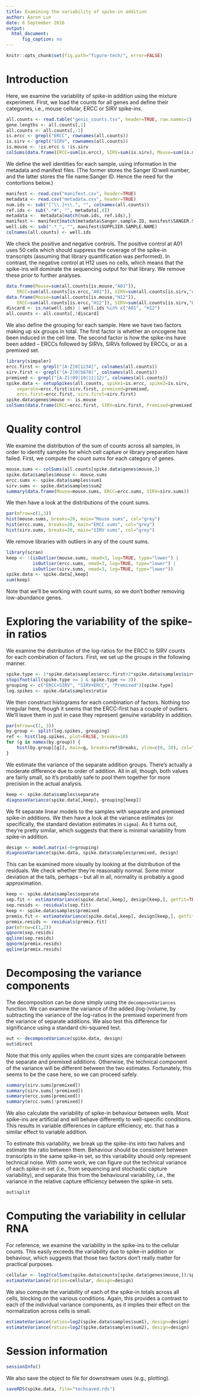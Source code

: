 ```yaml
---
title: Examining the variability of spike-in addition
author: Aaron Lun
date: 6 September 2016
output:
  html_document:
      fig_caption: no
---
```


```r
knitr::opts_chunk$set(fig.path="figure-tech/", error=FALSE)
```

# Introduction

Here, we examine the variability of spike-in addition using the mixture experiment.
First, we load the counts for all genes and define their categories, i.e., mouse cellular, ERCC or SIRV spike-ins.

```r
all.counts <- read.table("genic_counts.tsv", header=TRUE, row.names=1)
gene.lengths <- all.counts[,1]
all.counts <- all.counts[,-1]
is.ercc <- grepl("ERCC", rownames(all.counts))
is.sirv <- grepl("SIRV", rownames(all.counts))
is.mouse <- !is.ercc & !is.sirv
colSums(data.frame(ERCC=sum(is.ercc), SIRV=sum(is.sirv), Mouse=sum(is.mouse)))
```

We define the well identities for each sample, using information in the metadata and manifest files.
(The former stores the Sanger ID:well number, and the latter stores the file name:Sanger ID. 
Hence the need for the contortions below.)

```r
manifest <- read.csv("manifest.csv", header=TRUE)
metadata <- read.csv("metadata.csv", header=TRUE)
num.ids <- sub("[^\\.]+\\.", "", colnames(all.counts))
ref.ids <- sub(".*#", "", metadata[,4])
metadata <-  metadata[match(num.ids, ref.ids),]
manifest <- manifest[match(metadata$Sanger.sample.ID, manifest$SANGER.SAMPLE.ID),]
well.ids <- sub(".*_", "", manifest$SUPPLIER.SAMPLE.NAME)
colnames(all.counts) <- well.ids
```

We check the positive and negative controls.
The positive control at A01 uses 50 cells which should suppress the coverage of the spike-in transcripts (assuming that library quantification was performed).
In contrast, the negative control at H12 uses no cells, which means that the spike-ins will dominate the sequencing output for that library.
We remove these prior to further analyses.

```r
data.frame(Mouse=sum(all.counts[is.mouse,"A01"]), 
    ERCC=sum(all.counts[is.ercc,"A01"]), SIRV=sum(all.counts[is.sirv,"A01"]))
data.frame(Mouse=sum(all.counts[is.mouse,"H12"]), 
    ERCC=sum(all.counts[is.ercc,"H12"]), SIRV=sum(all.counts[is.sirv,"H12"]))
discard <- is.na(well.ids) | well.ids %in% c("A01", "H12") 
all.counts <- all.counts[,!discard]
```

We also define the grouping for each sample. 
Here we have two factors making up six groups in total.
The first factor is whether an oncogene has been induced in the cell line.
The second factor is how the spike-ins have been added -- ERCCs followed by SIRVs, SIRVs followed by ERCCs, or as a premixed set.

```r
library(simpaler)
ercc.first <- grepl("[A-Z]0[1234]", colnames(all.counts))
sirv.first <- grepl("[A-Z]0[5678]", colnames(all.counts))
premixed <- grepl("[A-Z](09|10|11|12)", colnames(all.counts))
spike.data <- setupSpikes(all.counts, spike1=is.ercc, spike2=is.sirv, 
    separate=ercc.first|sirv.first, premixed=premixed,
    ercc.first=ercc.first, sirv.first=sirv.first)
spike.data$genes$mouse <- is.mouse
colSums(data.frame(ERCC=ercc.first, SIRV=sirv.first, Premixed=premixed))
```

# Quality control

We examine the distribution of the sum of counts across all samples, in order to identify samples for which cell capture or library preparation have failed.
First, we compute the count sums for each category of genes.

```r
mouse.sums <- colSums(all.counts[spike.data$genes$mouse,])
spike.data$samples$mouse <- mouse.sums
ercc.sums <- spike.data$samples$sum1
sirv.sums <- spike.data$samples$sum2
summary(data.frame(Mouse=mouse.sums, ERCC=ercc.sums, SIRV=sirv.sums))
```

We then have a look at the distributions of the count sums.

```r
par(mfrow=c(1,3))
hist(mouse.sums, breaks=20, main="Mouse sums", col="grey")
hist(ercc.sums, breaks=20, main="ERCC sums", col="grey")
hist(sirv.sums, breaks=20, main="SIRV sums", col="grey")
```

We remove libraries with outliers in any of the count sums.

```r
library(scran)
keep <- !(isOutlier(mouse.sums, nmad=3, log=TRUE, type="lower") | 
          isOutlier(ercc.sums, nmad=3, log=TRUE, type="lower") | 
          isOutlier(sirv.sums, nmad=3, log=TRUE, type="lower"))
spike.data <- spike.data[,keep]
sum(keep)
```

Note that we'll be working with count sums, so we don't bother removing low-abundance genes.

# Exploring the variability of the spike-in ratios

We examine the distribution of the log-ratios for the ERCC to SIRV counts for each combination of factors.
First, we set up the groups in the following manner.

```r
spike.type <- 1*spike.data$samples$ercc.first+2*spike.data$samples$sirv.first+3*spike.data$samples$premixed
stopifnot(all(spike.type >= 1 & spike.type <= 3))
grouping <- c("ERCC+SIRV", "SIRV+ERCC", "Premixed")[spike.type]
log.spikes <- spike.data$samples$ratio
```

We then construct histograms for each combination of factors.
Nothing too irregular here, though it seems that the ERCC-first has a couple of outliers.
We'll leave them in just in case they represent genuine variability in addition.

```r
par(mfrow=c(1, 3))
by.group <- split(log.spikes, grouping)
ref <- hist(log.spikes, plot=FALSE, breaks=10)
for (g in names(by.group)) {
    hist(by.group[[g]], main=g, breaks=ref$breaks, ylim=c(0, 10), col="grey")
}
```

We estimate the variance of the separate addition groups.
There's actually a moderate difference due to order of addition.
All in all, though, both values are fairly small, so it's probably safe to pool them together for more precision in the actual analysis.

```r
keep <- spike.data$samples$separate
diagnoseVariance(spike.data[,keep], grouping[keep])
```

We fit separate linear models to the samples with separate and premixed spike-in additions.
We then have a look at the variance estimates (or specifically, the standard deviation estimates in `sigma`).
As it turns out, they're pretty similar, which suggests that there is minimal variability from spike-in addition.

```r
design <- model.matrix(~0+grouping)
diagnoseVariance(spike.data, spike.data$samples$premixed, design)
```

This can be examined more visually by looking at the distribution of the residuals.
We check whether they're reasonably normal.
Some minor deviation at the tails, perhaps -- but all in all, normality is probably a good approximation.

```r
keep <- spike.data$samples$separate
sep.fit <- estimateVariance(spike.data[,keep], design[keep,], getfit=TRUE)
sep.resids <- residuals(sep.fit)
keep <- spike.data$samples$premixed
premix.fit <- estimateVariance(spike.data[,keep], design[keep,], getfit=TRUE)
premix.resids <- residuals(premix.fit)
par(mfrow=c(1,2))
qqnorm(sep.resids)
qqline(sep.resids)
qqnorm(premix.resids)
qqline(premix.resids)
```

<!--
# Checking the MADs

We can also do this for the median absolute deviation, computed by treating the residual effects as observations.
This provides some protection against any outliers that might be present.
There's no increase here (at all, let alone one that is significant).

```r
#sep.mad <- mad(tail(effects(sep.fit), df.residual(sep.fit)))
#premix.mad <- mad(tail(effects(premix.fit), df.residual(premix.fit)))
#sep.mad
#premix.mad
```
-->

# Decomposing the variance components

The decomposition can be done simply using the `decomposeVariances` function.
We can examine the variance of the added (log-)volume, by subtracting the variance of the log-ratios in the premixed experiment from the variance of separate additions.
We also test this difference for significance using a standard chi-squared test.

```r
out <- decomposeVariance(spike.data, design)
out$direct
```

Note that this only applies when the count sizes are comparable between the separate and premixed additions.
Otherwise, the technical component of the variance will be different between the two estimates.
Fortunately, this seems to be the case here, so we can proceed safely.

```r
summary(sirv.sums[premixed])
summary(sirv.sums[!premixed])
summary(ercc.sums[premixed])
summary(ercc.sums[!premixed])
```

We also calculate the variability of spike-in behaviour between wells.
Most spike-ins are artificial and will behave differently to well-specific conditions.
This results in variable differences in capture efficiency, etc. that has a similar effect to variable addition.

To estimate this variability, we break up the spike-ins into two halves and estimate the ratio between them.
Behaviour should be consistent between transcripts in the same spike-in set, so this variability should only represent technical noise.
With some work, we can figure out the technical variance of each spike-in set (i.e., from sequencing and stochastic capture variability),
and separate this from the behavioural variability, i.e., the variance in the relative capture efficiency between the spike-in sets.

```r
out$split
```

# Computing the variability in cellular RNA

For reference, we examine the variability in the spike-ins to the cellular counts.
This easily exceeds the variability due to spike-in addition or behaviour, which suggests that those two factors don't really matter for practical purposes.

```r
cellular <- log2(colSums(spike.data$counts[spike.data$genes$mouse,])/spike.data$samples$sum1)
estimateVariance(ratios=cellular, design=design)
```

We also compute the variability of each of the spike-in totals across all cells, blocking on the various conditions.
Again, this provides a contrast to each of the individual variance components, as it implies their effect on the normalization across cells is small.

```r
estimateVariance(ratios=log2(spike.data$samples$sum1), design=design)
estimateVariance(ratios=log2(spike.data$samples$sum2), design=design)
```

# Session information

```r
sessionInfo()
```

We also save the object to file for downstream uses (e.g., plotting).

```r
saveRDS(spike.data, file="techsaved.rds")
```

